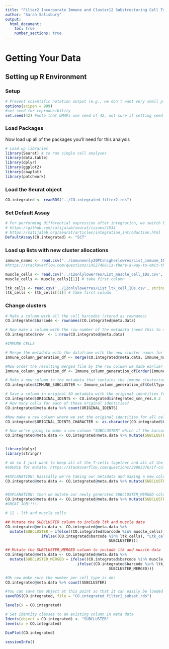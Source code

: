 ```yaml
---
title: "Filter2 Incorporate Immune and Cluster12 Substructuring Cell Types"
author: "Sarah Salisbury"
output:
  html_document:
    toc: true
    number_sections: true
---
```


# Getting Your Data

## Setting up R Environment

### Setup
```r
# Prevent scientific notation output (e.g., we don't want very small p-values to be output as say 10^-9)
options(scipen = 999)
#set seed for reproducibility
set.seed(42) #note that UMAPs use seed of 42, not sure if setting seed here overrides this.
```

### Load Packages

Now load up all of the packages you'll need for this analysis

```r
# Load up libraries
library(Seurat) # to run single cell analyses
library(data.table)
library(dplyr)
library(ggplot2)
library(cowplot)
library(patchwork)
```

### Load the Seurat object
```r
CO.integrated <- readRDS("../CO.integrated_filter2.rds")
```

### Set Default Assay

```r
# For performing differential expression after integration, we switch back to the SCT data
# https://github.com/satijalab/seurat/issues/1534
# https://satijalab.org/seurat/articles/integration_introduction.html
DefaultAssay(CO.integrated) <- "SCT"
```

### Load up lists with new cluster allocations

```r
immune_names <- read.csv("../immuneonly20PCshigherlowres/List_immune_IDs.csv", stringsAsFactors = F, colClasses=c("NULL",NA,NA)) # delete first column and keep next two
#https://stackoverflow.com/questions/14527466/is-there-a-way-to-omit-the-first-column-when-reading-a$

muscle_cells <- read.csv('../12onlylowerres/List_muscle_cell_IDs.csv', stringsAsFactors = F, colClasses=c("NULL",NA)) #https://stackoverflow.com/questions/14527466/is-there-a-way-to-omit-the-first-column-when-reading-a-csv
muscle_cells <- muscle_cells[[1]] # take first column

ltk_cells <- read.csv('../12onlylowerres/List_ltk_cell_IDs.csv', stringsAsFactors = F, colClasses=c("NULL",NA)) #https://stackoverflow.com/questions/14527466/is-there-a-way-to-omit-the-first-column-when-reading-a-csv
ltk_cells <- ltk_cells[[1]] # take first column

```

### Change clusters

```r
# Make a column with all the cell barcodes (stored as rownames)
CO.integrated$barcode <- rownames(CO.integrated@meta.data)

# Now make a column with the row number of the metadata (need this to sort later)
CO.integrated$row  <- 1:nrow(CO.integrated@meta.data)

#IMMUNE CELLS

# Merge the metadata with the dataframe with the new cluster names for the immune cells, join by barcode column in the metadata and by Cell column in the immune names data file, keep all barcodes in both files (all=T)
Immune_column_generation_df <- merge(CO.integrated@meta.data, immune_names, by.x="barcode", by.y="Cell", all=T)

#Now order the resulting merged file by the row column we made earlier (this makes sure that the order of the barcodes is consistent between this file and the original metadata so we can just add the clustering info nicely to the end of the original metadata in our Seurat object)
Immune_column_generation_df <- Immune_column_generation_df[order(Immune_column_generation_df$row), ]

# Make a new column in the metadata that contains the immune clustering info, note that for cells that are not immune, they are given a <NA> value in this column
CO.integrated$IMMUNE_SUBCLUSTER <- Immune_column_generation_df$CellTypeNames

# Save a column in original SO metadata with the original identities for all cell types
CO.integrated$ORIGINAL_IDENTS <- CO.integrated$integrated_snn_res.0.2
# How many cells for each of these original identities?
CO.integrated@meta.data %>% count(ORIGINAL_IDENTS)

#Now make a new column where we set the original identities for all cell types to a character
CO.integrated$ORIGINAL_IDENTS_CHARACTER <- as.character(CO.integrated$ORIGINAL_IDENTS)

# Now we're going to make a new column "SUBCLUSTER" which if the barcode is in our list of immune cells, then we will assign it the value in the IMMUNE_SUBCLUSTER column, otherwise we give it the value in the CLUSTER_SUBSET_CHARACTER column (with the original identities)
CO.integrated@meta.data <- CO.integrated@meta.data %>% mutate(SUBCLUSTER = ifelse((CO.integrated$barcode %in% immune_names$Cell), IMMUNE_SUBCLUSTER, ORIGINAL_IDENTS_CHARACTER))


library(dplyr)
library(stringr)

# ok so I just want to keep all of the T-cells together and all of the Myeloid together in another column because we're going to run differential expression between all T-cells across time points and between all myeloid across time points
#SOURCE for mutate: https://stackoverflow.com/questions/39903376/if-column-contains-string-then-enter-value-for-that-row

#EXPLANATION: basically we're taking our metadata and making a new column SUBCLUSTER_MERGE, and when "T_cells" is detected in the SUBCLUSTER column we give the row a value of "T_cells", but when not detected we keep the original value from the SUBCLUSTER column. I know it's weird that you have TRUE next to SUBCLUSTER because shouldn't it be false? but it seems to work this way.
CO.integrated@meta.data <- CO.integrated@meta.data %>% mutate(SUBCLUSTER_MERGED = case_when(str_detect(SUBCLUSTER, "T_cells") ~ "T_cells", TRUE ~ SUBCLUSTER))


#EXPLANATION: then we mutate our newly generated SUBCLUSTER_MERGED column and look for cells which contain "Myeloid" and change the value to "Myeloid", else keeping the original value in the SUBCLUSTER_MERGED column.
CO.integrated@meta.data <- CO.integrated@meta.data %>% mutate(SUBCLUSTER_MERGED = case_when(str_detect(SUBCLUSTER_MERGED, "Myeloid") ~ "Myeloid", TRUE ~ SUBCLUSTER_MERGED))
#GREAT JOB!!!!!

# 12 - ltk and muscle cells

## Mutate the SUBCLUSTER column to include ltk and muscle data
CO.integrated@meta.data <- CO.integrated@meta.data %>%
  mutate(SUBCLUSTER = ifelse((CO.integrated$barcode %in% muscle_cells), "Muscle_cells",
				ifelse((CO.integrated$barcode %in% ltk_cells), "Ltk_cells",
                                              SUBCLUSTER)))

## Mutate the SUBCLUSTER_MERGED column to include ltk and muscle data
CO.integrated@meta.data <- CO.integrated@meta.data %>%
  mutate(SUBCLUSTER_MERGED = ifelse((CO.integrated$barcode %in% muscle_cells), "Muscle_cells",
                                ifelse((CO.integrated$barcode %in% ltk_cells), "Ltk_cells",
                                              SUBCLUSTER_MERGED)))

#Ok now make sure the number per cell type is ok:
CO.integrated@meta.data %>% count(SUBCLUSTER)
```

```r
#You can save the object at this point so that it can easily be loaded back in without having to rerun the computationally intensive steps performed above, or easily shared with collaborators.
saveRDS(CO.integrated, file = "CO.integrated_filter2_subset.rds")
```

```r
levels(x = CO.integrated)

# Set identity classes to an existing column in meta data
Idents(object = CO.integrated) <- "SUBCLUSTER"
levels(x = CO.integrated)

DimPlot(CO.integrated)
```

```r
sessionInfo()
```
